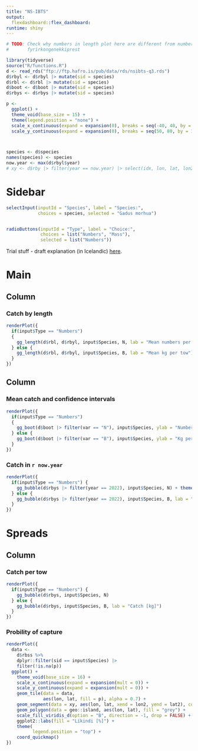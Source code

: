 ```yaml
---
title: "NS-IBTS"
output:
  flexdashboard::flex_dashboard:
runtime: shiny
---
```



```r
# TODO: Check why numbers in length plot here are different from numbers in
#       fyrirkongenekkiprest
```

```r
library(tidyverse)
source("R/functions.R")
d <- read_rds("ftp://ftp.hafro.is/pub/data/rds/nsibts-q3.rds")
d$rbyl <- d$rbyl |> mutate(sid = species)
d$rbl <- d$rbl |> mutate(sid = species)
d$boot <- d$boot |> mutate(sid = species)
d$rbys <- d$rbys |> mutate(sid = species)

p <-
  ggplot() +
  theme_void(base_size = 15) +
  theme(legend.position = "none") +
  scale_x_continuous(expand = expansion(0), breaks = seq(-40, 40, by = 2)) +
  scale_y_continuous(expand = expansion(0), breaks = seq(50, 80, by = 1))



species <- d$species
names(species) <- species
now.year <- max(d$rbyl$year)
# xy <- d$rby |> filter(year == now.year) |> select(idx, lon, lat, lon2, lat2) |> distinct()
```


Sidebar {.sidebar data-width=175}
=====================================

```r
selectInput(inputId = "Species", label = "Species:",
            choices = species, selected = "Gadus morhua")


radioButtons(inputId = "Type", label = "Choice:", 
             choices = list("Numbers", "Mass"),
             selected = list("Numbers"))
```

Trial stuff - draft explanation (in Icelandic) [here](http://www.hafro.is/~einarhj/skyringar.html).

Main
=====================================  

Column {data-width=600}
-------------------------------------

### Catch by length


```r
renderPlot({
  if(input$Type == "Numbers") 
  {
    gg_length(d$rbl, d$rbyl, input$Species, N, lab = "Mean numbers per tow")
  } else {
    gg_length(d$rbl, d$rbyl, input$Species, B, lab = "Mean kg per tow")
  }
})
```


Column {data-width=400}
-------------------------------------

### Mean catch and confidence intervals


```r
renderPlot({
  if(input$Type == "Numbers") 
  {
    gg_boot(d$boot |> filter(var == "N"), input$Species, ylab = "Numbers per hour")
  } else {
    gg_boot(d$boot |> filter(var == "B"), input$Species, ylab = "Kg per hour")  
  }
})
```

### Catch in `r now.year`

```r
renderPlot({
  if(input$Type == "Numbers") {
    gg_bubble(d$rbys |> filter(year == 2022), input$Species, N) + theme(legend.position = "none")
  } else {
    gg_bubble(d$rbys |> filter(year == 2022), input$Species, B, lab = "Catch [kg]") + theme(legend.position = "Numbers")
  }
})
```

Spreads
=====================================

Column {.tabset}
-------------------------------------

### Catch per tow

```r
renderPlot({
  if(input$Type == "Numbers") {
    gg_bubble(d$rbys, input$Species, N)
  } else {
    gg_bubble(d$rbys, input$Species, B, lab = "Catch [kg]")
  }
})
```

### Probility of capture

```r
renderPlot({
  data <- 
    d$rbss %>% 
    dplyr::filter(sid == input$Species) |> 
    filter(!is.na(p))
  ggplot() +
    theme_void(base_size = 16) +
    scale_x_continuous(expand = expansion(mult = 0)) +
    scale_y_continuous(expand = expansion(mult = 0)) +
    geom_tile(data = data, 
              aes(lon, lat, fill = p), alpha = 0.7) +
    geom_segment(data = xy, aes(lon, lat, xend = lon2, yend = lat2), colour = "red", linewidth = 1) +    
    geom_polygon(data = geo::island, aes(lon, lat), fill = "grey") +
    scale_fill_viridis_d(option = "B", direction = -1, drop = FALSE) +
    ggplot2::labs(fill = "Líkindi [%]") +
    theme(
          legend.position = "top") +
    coord_quickmap()
})
```
